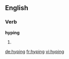 ==English==

===Verb===
'''hyping'''

# {{present participle of|hype}}

[[de:hyping]]
[[fr:hyping]]
[[vi:hyping]]